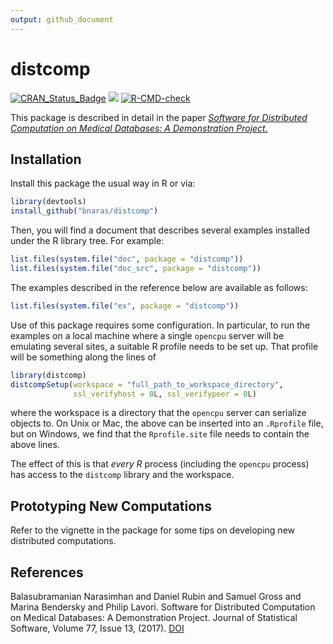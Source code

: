 ```yaml
---
output: github_document
---
```


<!-- README.md is generated from the source: README.Rmd -->

# distcomp

<!-- badges: start -->
[![CRAN_Status_Badge](http://www.r-pkg.org/badges/version/distcomp)](https://cran.r-project.org/package=distcomp)
[![](https://cranlogs.r-pkg.org/badges/distcomp)](https://cran.r-project.org/package=distcomp)
[![R-CMD-check](https://github.com/bnaras/distcomp/actions/workflows/R-CMD-check.yaml/badge.svg)](https://github.com/bnaras/distcomp/actions/workflows/R-CMD-check.yaml)
<!-- badges: end -->

This package is described in detail in the paper [_Software for Distributed Computation on Medical Databases: A Demonstration Project._](https://doi.org/10.18637/jss.v077.i13)

## Installation

Install this package the usual way in R or via:

```r
library(devtools)
install_github("bnaras/distcomp")
```

Then, you will find a document that describes several examples
installed under the R library tree. For example:

```r
list.files(system.file("doc", package = "distcomp"))
list.files(system.file("doc_src", package = "distcomp"))
```

The examples described in the reference below are available as
follows:

```r
list.files(system.file("ex", package = "distcomp"))
```

Use of this package requires some configuration. In particular, to run
the examples on a local machine where a single `opencpu` server will
be emulating several sites, a suitable R profile needs to be set
up. That profile will be something along the lines of

```r
library(distcomp)
distcompSetup(workspace = "full_path_to_workspace_directory",
              ssl_verifyhost = 0L, ssl_verifypeer = 0L)
```
where the workspace is a directory that the `opencpu` server can
serialize objects to. On Unix or Mac, the above can be inserted into
an `.Rprofile` file, but on Windows, we find that the `Rprofile.site`
file needs to contain the above lines.

The effect of this is that _every R_ process (including the `opencpu`
process) has access to the `distcomp` library and the workspace.

## Prototyping New Computations

Refer to the vignette in the package for some tips on developing new
distributed computations. 

## References

Balasubramanian Narasimhan and Daniel Rubin and Samuel Gross and
Marina Bendersky and Philip Lavori. Software for Distributed
Computation on Medical Databases: A Demonstration Project. Journal of
Statistical Software, Volume 77, Issue 13, (2017). [DOI](https://dx.doi.org/10.18637/jss.v077.i13)
